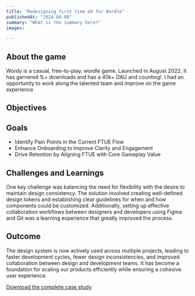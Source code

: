 ```yaml
---
title: "Redesigning first time UX for Wordle"
publishedAt: "2024-04-08"
summary: "What is the summary here?"
images:

---
```


## About the game
Wordy is a casual, free-to-play, wordle game. Launched in August 2022, it has garnered 1L+ downloads and has a 40k+ DAU and counting!. I had an opportunity to work along the talented team and improve on the game experience

## Objectives

## Goals

- Identify Pain Points in the Current FTUE Flow
- Enhance Onboarding to Improve Clarity and Engagement
- Drive Retention by Aligning FTUE with Core Gameplay Value

## Challenges and Learnings

One key challenge was balancing the need for flexibility with the desire to maintain design consistency. The solution involved creating well-defined design tokens and establishing clear guidelines for when and how components could be customized. Additionally, setting up effective collaboration workflows between designers and developers using Figma and Git was a learning experience that greatly improved the process.

## Outcome

The design system is now actively used across multiple projects, leading to faster development cycles, fewer design inconsistencies, and improved collaboration between design and development teams. It has become a foundation for scaling our products efficiently while ensuring a cohesive user experience.

[Download the complete case study](path/to/case-study.pdf)
